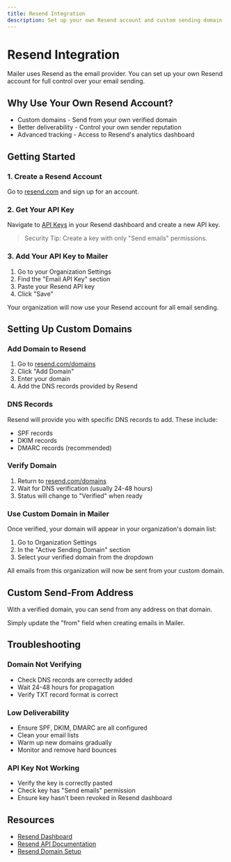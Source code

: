 ```yaml
---
title: Resend Integration
description: Set up your own Resend account and custom sending domain
---
```


# Resend Integration

Mailer uses Resend as the email provider. You can set up your own Resend account for full control over your email sending.

## Why Use Your Own Resend Account?

- Custom domains - Send from your own verified domain
- Better deliverability - Control your own sender reputation
- Advanced tracking - Access to Resend's analytics dashboard

## Getting Started

### 1. Create a Resend Account

Go to [resend.com](https://resend.com) and sign up for an account.

### 2. Get Your API Key

Navigate to [API Keys](https://resend.com/api-keys) in your Resend dashboard and create a new API key.

> Security Tip: Create a key with only "Send emails" permissions.

### 3. Add Your API Key to Mailer

1. Go to your Organization Settings
2. Find the "Email API Key" section
3. Paste your Resend API key
4. Click "Save"

Your organization will now use your Resend account for all email sending.

## Setting Up Custom Domains

### Add Domain to Resend

1. Go to [resend.com/domains](https://resend.com/domains)
2. Click "Add Domain"
3. Enter your domain
4. Add the DNS records provided by Resend

### DNS Records

Resend will provide you with specific DNS records to add. These include:

- SPF records
- DKIM records
- DMARC records (recommended)

### Verify Domain

1. Return to [resend.com/domains](https://resend.com/domains)
2. Wait for DNS verification (usually 24-48 hours)
3. Status will change to "Verified" when ready

### Use Custom Domain in Mailer

Once verified, your domain will appear in your organization's domain list:

1. Go to Organization Settings
2. In the "Active Sending Domain" section
3. Select your verified domain from the dropdown

All emails from this organization will now be sent from your custom domain.

## Custom Send-From Address

With a verified domain, you can send from any address on that domain.

Simply update the "from" field when creating emails in Mailer.

## Troubleshooting

### Domain Not Verifying

- Check DNS records are correctly added
- Wait 24-48 hours for propagation
- Verify TXT record format is correct

### Low Deliverability

- Ensure SPF, DKIM, DMARC are all configured
- Clean your email lists
- Warm up new domains gradually
- Monitor and remove hard bounces

### API Key Not Working

- Verify the key is correctly pasted
- Check key has "Send emails" permission
- Ensure key hasn't been revoked in Resend dashboard

## Resources

- [Resend Dashboard](https://resend.com/overview)
- [Resend API Documentation](https://resend.com/docs)
- [Resend Domain Setup](https://resend.com/docs/dashboard/domains/introduction)
